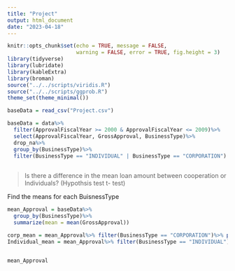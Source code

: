 ---
title: "Project"
output: html_document
date: "2023-04-18"
---

```{r setup, include=FALSE}
knitr::opts_chunk$set(echo = TRUE, message = FALSE,
                      warning = FALSE, error = TRUE, fig.height = 3)
library(tidyverse)
library(lubridate)
library(kableExtra)
library(broman)
source("../../scripts/viridis.R")
source("../../scripts/ggprob.R")
theme_set(theme_minimal())
```

```{r}
baseData = read_csv("Project.csv")

baseData = data%>%
  filter(ApprovalFiscalYear >= 2000 & ApprovalFiscalYear <= 2009)%>%
  select(ApprovalFiscalYear, GrossApproval, BusinessType)%>%
  drop_na%>%
  group_by(BusinessType)%>%
  filter(BusinessType == "INDIVIDUAL" | BusinessType == "CORPORATION")
  
```


> Is there a difference in the mean loan amount between cooperation or Individuals? (Hypothsis test t- test)\


Find the means for each BuisnessType 
```{r}
mean_Approval = baseData%>%
  group_by(BusinessType)%>%
  summarize(mean = mean(GrossApproval))

corp_mean = mean_Approval%>% filter(BusinessType == "CORPORATION")%>% pull(mean)
Individual_mean = mean_Approval%>% filter(BusinessType == "INDIVIDUAL")%>% pull(mean)


mean_Approval


```
